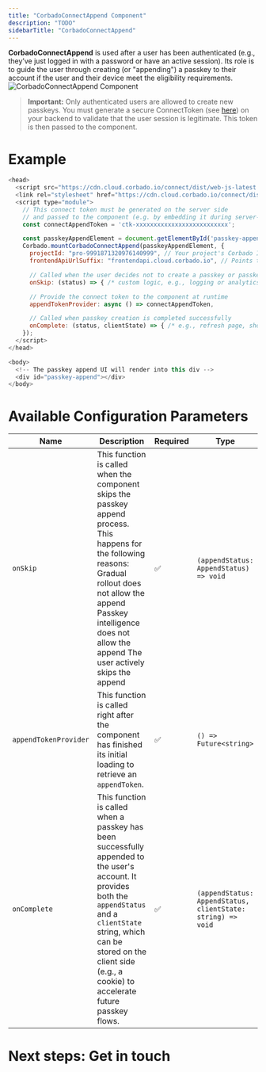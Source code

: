 ```yaml
---
title: "CorbadoConnectAppend Component"
description: "TODO"
sidebarTitle: "CorbadoConnectAppend"
---
```



**CorbadoConnectAppend** is used after a user has been authenticated (e.g., they’ve just logged in with a password or have an active session). Its role is to guide the user through creating (or "appending") a passkey to their account if the user and their device meet the eligibility requirements.
![CorbadoConnectAppend Component](https://www.corbado.com/_next/image?url=https%3A%2F%2Fs3.eu-central-1.amazonaws.com%2Fcorbado-cloud-staging-website-assets%2FImage_11_03_25_at_13_34_9c883cf482.jpeg&w=750&q=75&dpl=dpl_B1BvxMgoZpGVDaa5gQri9YWwY9ju)

> **Important:** Only authenticated users are allowed to create new passkeys. You must generate a secure ConnectToken (see [here](/corbado-connect-new/ui-components/overview#3-connecttokens-ctk)) on your backend to validate that the user session is legitimate. This token is then passed to the component.

# Example

```js
<head>
  <script src="https://cdn.cloud.corbado.io/connect/dist/web-js-latest.min.js"></script>
  <link rel="stylesheet" href="https://cdn.cloud.corbado.io/connect/dist/web-js-latest.min.css" />
  <script type="module">
    // This connect token must be generated on the server side
    // and passed to the component (e.g. by embedding it during server-side rendering).
    const connectAppendToken = 'ctk-xxxxxxxxxxxxxxxxxxxxxxxxxx';

    const passkeyAppendElement = document.getElementById('passkey-append');
    Corbado.mountCorbadoConnectAppend(passkeyAppendElement, {
      projectId: "pro-9991871320976140999", // Your project's Corbado ID
      frontendApiUrlSuffix: "frontendapi.cloud.corbado.io", // Points to your chosen Corbado Frontend API environment

      // Called when the user decides not to create a passkey or passkey creation is skipped
      onSkip: (status) => { /* custom logic, e.g., logging or analytics */ },

      // Provide the connect token to the component at runtime
      appendTokenProvider: async () => connectAppendToken,

      // Called when passkey creation is completed successfully
      onComplete: (status, clientState) => { /* e.g., refresh page, show success UI, etc. */ },
    });
  </script>
</head>

<body>
  <!-- The passkey append UI will render into this div -->
  <div id="passkey-append"></div>
</body>
```

# Available Configuration Parameters

| **Name**              | **Description**                                                                                                                                                                                                                                          | **Required** | **Type**                                                    |
| --------------------- | -------------------------------------------------------------------------------------------------------------------------------------------------------------------------------------------------------------------------------------------------------- | ------------ | ----------------------------------------------------------- |
| `onSkip`              | This function is called when the component skips the passkey append process. This happens for the following reasons: Gradual rollout does not allow the append  Passkey intelligence does not allow the append  The user actively skips the append       | ✅            | `(appendStatus: AppendStatus) => void`                      |
| `appendTokenProvider` | This function is called right after the component has finished its initial loading to retrieve an `appendToken`.                                                                                                                                         | ✅            | `() => Future<string>`                                      |
| `onComplete`          | This function is called when a passkey has been successfully appended to the user's account. It provides both the `appendStatus` and a `clientState` string, which can be stored on the client side (e.g., a cookie) to accelerate future passkey flows. | ✅            | `(appendStatus: AppendStatus, clientState: string) => void` |

# Next steps: Get in touch

<GetInTouch></GetInTouch>